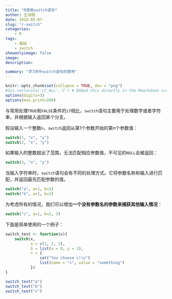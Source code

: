 ---
title: "R使用switch语句"
author: 王诗翔
date: 2018-05-07
slug: "r-switch"
categories: 
    - R
tags:
    - 基础
    - switch
showonlyimage: false
image: 
description: 

summary: "学习R中switch语句的使用"
---


```{r setup, include=FALSE}
knitr::opts_chunk$set(collapse = TRUE, dev = "png")
#Sys.setlocale('LC_ALL','C') # Embed this directly in the Rmarkdown script that contains the Chinese character comment
options(digits=3)
options(max.print=200)
```

与常用处理`TRUE`和`FALSE`条件的`if`相比，`switch`语句主要用于处理数字或者字符串，并根据输入返回某个分支。

假设输入一个整数`n`，`switch`返回从第1个参数开始的第n个参数值：

```{r}
switch(1, "x", "y")
switch(2, "x", "y")
```

如果输入的整数超出了范围，无法匹配相应参数值，不可见的`NULL`会被返回：

```{r}
switch(3, "x", "y")
```

当输入字符串时，`switch`语句会有不同的处理方式。它将参数名称和输入进行匹配，并返回最先匹配参数的值。

```{r}
switch("a", a=1, b=2)
switch("b", a=1, b=2)
```

为考虑所有的情况，我们可以增加**一个没有参数名的参数来捕获其他输入情况**：

```{r}
switch("c", a=1, b=2, 3)
```


下面是简单使用的一个例子：

```{r}
switch_test <- function(x){
    switch(x,
           a = c(1, 2, 3),
           b = list(x = 0, y = 1),
           c = {
               cat("You choose c!\n")
               list(name = "c", value = "something")
           })
}

switch_test("a")
switch_test("b")
switch_test("c")
```

